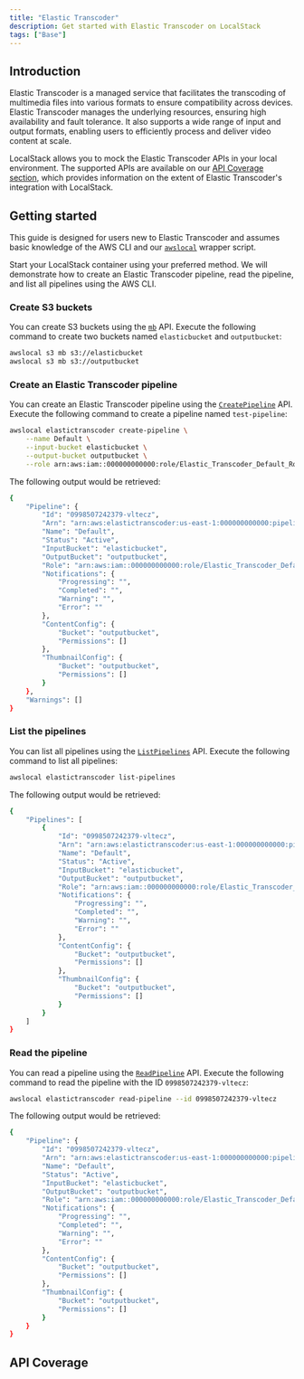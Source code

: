 ```yaml
---
title: "Elastic Transcoder"
description: Get started with Elastic Transcoder on LocalStack
tags: ["Base"]
---
```



## Introduction

Elastic Transcoder is a managed service that facilitates the transcoding of multimedia files into various formats to ensure compatibility across devices.
Elastic Transcoder manages the underlying resources, ensuring high availability and fault tolerance.
It also supports a wide range of input and output formats, enabling users to efficiently process and deliver video content at scale.

LocalStack allows you to mock the Elastic Transcoder APIs in your local environment.
The supported APIs are available on our [API Coverage section](#api-coverage), which provides information on the extent of Elastic Transcoder's integration with LocalStack.

## Getting started

This guide is designed for users new to Elastic Transcoder and assumes basic knowledge of the AWS CLI and our [`awslocal`](https://github.com/localstack/awscli-local) wrapper script.

Start your LocalStack container using your preferred method.
We will demonstrate how to create an Elastic Transcoder pipeline, read the pipeline, and list all pipelines using the AWS CLI.

### Create S3 buckets

You can create S3 buckets using the [`mb`](https://docs.aws.amazon.com/cli/latest/reference/s3/mb.html) API.
Execute the following command to create two buckets named `elasticbucket` and `outputbucket`:

```bash
awslocal s3 mb s3://elasticbucket
awslocal s3 mb s3://outputbucket
```

### Create an Elastic Transcoder pipeline

You can create an Elastic Transcoder pipeline using the [`CreatePipeline`](https://docs.aws.amazon.com/elastictranscoder/latest/developerguide/create-pipeline.html) API.
Execute the following command to create a pipeline named `test-pipeline`:

```bash
awslocal elastictranscoder create-pipeline \
    --name Default \
    --input-bucket elasticbucket \
    --output-bucket outputbucket \
    --role arn:aws:iam::000000000000:role/Elastic_Transcoder_Default_Role
```

The following output would be retrieved:

```bash
{
    "Pipeline": {
        "Id": "0998507242379-vltecz",
        "Arn": "arn:aws:elastictranscoder:us-east-1:000000000000:pipeline/0998507242379-vltecz",
        "Name": "Default",
        "Status": "Active",
        "InputBucket": "elasticbucket",
        "OutputBucket": "outputbucket",
        "Role": "arn:aws:iam::000000000000:role/Elastic_Transcoder_Default_Role",
        "Notifications": {
            "Progressing": "",
            "Completed": "",
            "Warning": "",
            "Error": ""
        },
        "ContentConfig": {
            "Bucket": "outputbucket",
            "Permissions": []
        },
        "ThumbnailConfig": {
            "Bucket": "outputbucket",
            "Permissions": []
        }
    },
    "Warnings": []
}
```

### List the pipelines

You can list all pipelines using the [`ListPipelines`](https://docs.aws.amazon.com/elastictranscoder/latest/developerguide/list-pipelines.html) API.
Execute the following command to list all pipelines:

```bash
awslocal elastictranscoder list-pipelines
```

The following output would be retrieved:

```bash
{
    "Pipelines": [
        {
            "Id": "0998507242379-vltecz",
            "Arn": "arn:aws:elastictranscoder:us-east-1:000000000000:pipeline/0998507242379-vltecz",
            "Name": "Default",
            "Status": "Active",
            "InputBucket": "elasticbucket",
            "OutputBucket": "outputbucket",
            "Role": "arn:aws:iam::000000000000:role/Elastic_Transcoder_Default_Role",
            "Notifications": {
                "Progressing": "",
                "Completed": "",
                "Warning": "",
                "Error": ""
            },
            "ContentConfig": {
                "Bucket": "outputbucket",
                "Permissions": []
            },
            "ThumbnailConfig": {
                "Bucket": "outputbucket",
                "Permissions": []
            }
        }
    ]
}
```

### Read the pipeline

You can read a pipeline using the [`ReadPipeline`](https://docs.aws.amazon.com/elastictranscoder/latest/developerguide/read-pipeline.html) API.
Execute the following command to read the pipeline with the ID `0998507242379-vltecz`:

```bash
awslocal elastictranscoder read-pipeline --id 0998507242379-vltecz
```

The following output would be retrieved:

```bash
{
    "Pipeline": {
        "Id": "0998507242379-vltecz",
        "Arn": "arn:aws:elastictranscoder:us-east-1:000000000000:pipeline/0998507242379-vltecz",
        "Name": "Default",
        "Status": "Active",
        "InputBucket": "elasticbucket",
        "OutputBucket": "outputbucket",
        "Role": "arn:aws:iam::000000000000:role/Elastic_Transcoder_Default_Role",
        "Notifications": {
            "Progressing": "",
            "Completed": "",
            "Warning": "",
            "Error": ""
        },
        "ContentConfig": {
            "Bucket": "outputbucket",
            "Permissions": []
        },
        "ThumbnailConfig": {
            "Bucket": "outputbucket",
            "Permissions": []
        }
    }
}
```

## API Coverage

<FeatureCoverage service="elastictranscoder" client:load />
